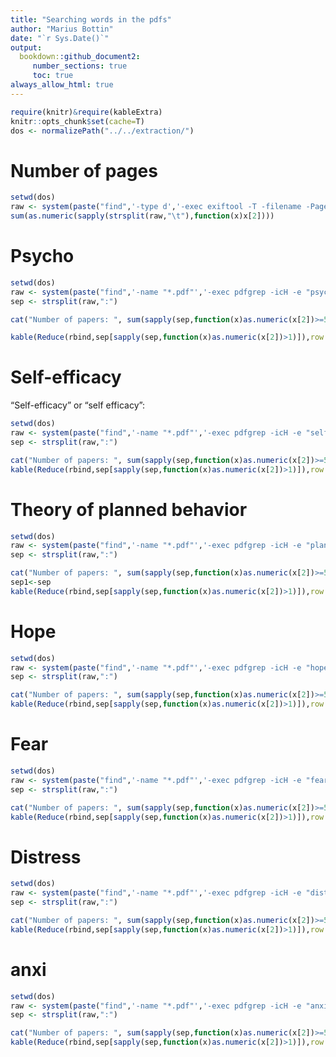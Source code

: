 ```yaml
---
title: "Searching words in the pdfs"
author: "Marius Bottin"
date: "`r Sys.Date()`"
output: 
  bookdown::github_document2:
     number_sections: true
     toc: true
always_allow_html: true
---
```



```r
require(knitr)&require(kableExtra)
knitr::opts_chunk$set(cache=T)
dos <- normalizePath("../../extraction/")
```
# Number of pages

```r
setwd(dos)
raw <- system(paste("find",'-type d','-exec exiftool -T -filename -PageCount -s3 -ext pdf {} \\;'),intern = T)
sum(as.numeric(sapply(strsplit(raw,"\t"),function(x)x[2])))
```

# Psycho

```r
setwd(dos)
raw <- system(paste("find",'-name "*.pdf"','-exec pdfgrep -icH -e "psycho" {} \\;'),intern = T)
sep <- strsplit(raw,":")
```


```r
cat("Number of papers: ", sum(sapply(sep,function(x)as.numeric(x[2])>=5)), "/", length(sep), "include the word 5 times or more\n" )

kable(Reduce(rbind,sep[sapply(sep,function(x)as.numeric(x[2])>1)]),row.names = NA)

```

# Self-efficacy

"Self-efficacy" or "self efficacy":

```r
setwd(dos)
raw <- system(paste("find",'-name "*.pdf"','-exec pdfgrep -icH -e "self.efficacy" {} \\;'),intern = T)
sep <- strsplit(raw,":")
```


```r
cat("Number of papers: ", sum(sapply(sep,function(x)as.numeric(x[2])>=5)), "/", length(sep), "include the word 5 times or more\n" )
kable(Reduce(rbind,sep[sapply(sep,function(x)as.numeric(x[2])>1)]),row.names = NA)
```


# Theory of planned behavior

```r
setwd(dos)
raw <- system(paste("find",'-name "*.pdf"','-exec pdfgrep -icH -e "planned[ -]behaviou?r" {} \\;'),intern = T)
sep <- strsplit(raw,":")
```


```r
cat("Number of papers: ", sum(sapply(sep,function(x)as.numeric(x[2])>=5)), "/", length(sep), "include the word 5 times or more\n" )
sep1<-sep
kable(Reduce(rbind,sep[sapply(sep,function(x)as.numeric(x[2])>1)]),row.names = NA)
```


# Hope


```r
setwd(dos)
raw <- system(paste("find",'-name "*.pdf"','-exec pdfgrep -icH -e "hope" {} \\;'),intern = T)
sep <- strsplit(raw,":")
```


```r
cat("Number of papers: ", sum(sapply(sep,function(x)as.numeric(x[2])>=5)), "/", length(sep), "include the word 5 times or more\n" )
kable(Reduce(rbind,sep[sapply(sep,function(x)as.numeric(x[2])>1)]),row.names = NA)
```

# Fear


```r
setwd(dos)
raw <- system(paste("find",'-name "*.pdf"','-exec pdfgrep -icH -e "fear" {} \\;'),intern = T)
sep <- strsplit(raw,":")
```


```r
cat("Number of papers: ", sum(sapply(sep,function(x)as.numeric(x[2])>=5)), "/", length(sep), "include the word 5 times or more\n" )
kable(Reduce(rbind,sep[sapply(sep,function(x)as.numeric(x[2])>1)]),row.names = NA)
```

# Distress


```r
setwd(dos)
raw <- system(paste("find",'-name "*.pdf"','-exec pdfgrep -icH -e "distress" {} \\;'),intern = T)
sep <- strsplit(raw,":")
```


```r
cat("Number of papers: ", sum(sapply(sep,function(x)as.numeric(x[2])>=5)), "/", length(sep), "include the word 5 times or more\n" )
kable(Reduce(rbind,sep[sapply(sep,function(x)as.numeric(x[2])>1)]),row.names = NA)
```

# anxi


```r
setwd(dos)
raw <- system(paste("find",'-name "*.pdf"','-exec pdfgrep -icH -e "anxi" {} \\;'),intern = T)
sep <- strsplit(raw,":")
```


```r
cat("Number of papers: ", sum(sapply(sep,function(x)as.numeric(x[2])>=5)), "/", length(sep), "include the word 5 times or more\n" )
kable(Reduce(rbind,sep[sapply(sep,function(x)as.numeric(x[2])>1)]),row.names = NA)
```
